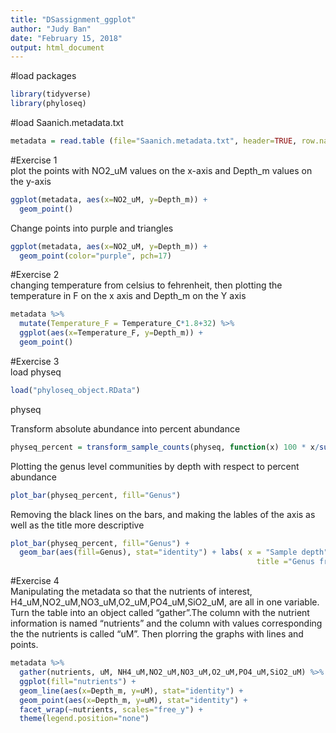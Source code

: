 ```yaml
---
title: "DSassignment_ggplot"
author: "Judy Ban"
date: "February 15, 2018"
output: html_document
---
```

#load packages
```r
library(tidyverse)
library(phyloseq)
```

#load Saanich.metadata.txt

```r
metadata = read.table (file="Saanich.metadata.txt", header=TRUE, row.names=1, sep="\t", na.strings=c("NAN","NA","."))
```


#Exercise 1  
plot the points with NO2_uM values on the x-axis and Depth_m values on the y-axis  
```r
ggplot(metadata, aes(x=NO2_uM, y=Depth_m)) +
  geom_point()
```

Change points into purple and triangles  

```r
ggplot(metadata, aes(x=NO2_uM, y=Depth_m)) +
  geom_point(color="purple", pch=17)
```

#Exercise 2  
changing temperature from celsius to fehrenheit, then plotting the temperature in F on the x axis and Depth_m on the Y axis  


```r
metadata %>% 
  mutate(Temperature_F = Temperature_C*1.8+32) %>% 
  ggplot(aes(x=Temperature_F, y=Depth_m)) +
  geom_point() 
```
 
  
#Exercise 3  
load physeq  
```r
load("phyloseq_object.RData")
```


physeq  

Transform absolute abundance into percent abundance  

```r
physeq_percent = transform_sample_counts(physeq, function(x) 100 * x/sum(x))  
```


Plotting the genus level communities by depth with respect to percent abundance  
```r
plot_bar(physeq_percent, fill="Genus")  
```


Removing the black lines on the bars, and making the lables of the axis as well as the title more descriptive  

```r
plot_bar(physeq_percent, fill="Genus") + 
  geom_bar(aes(fill=Genus), stat="identity") + labs( x = "Sample depth", y = "Percent relative abundance",
                                                       title ="Genus from 10 to 200 m in Saanich Inlet")  
```

                                                       
#Exercise 4  
Manipulating the metadata so that the nutrients of interest, H4_uM,NO2_uM,NO3_uM,O2_uM,PO4_uM,SiO2_uM, are all in one variable. Turn the table into an object called "gather".The column with the nutrient information is named "nutrients" and the column with values corresponding the the nutrients is called "uM". Then plorring the graphs with lines and points. 

```r
metadata %>%
  gather(nutrients, uM, NH4_uM,NO2_uM,NO3_uM,O2_uM,PO4_uM,SiO2_uM) %>%  
  ggplot(fill="nutrients") +
  geom_line(aes(x=Depth_m, y=uM), stat="identity") + 
  geom_point(aes(x=Depth_m, y=uM), stat="identity") +
  facet_wrap(~nutrients, scales="free_y") +
  theme(legend.position="none")
  
```


